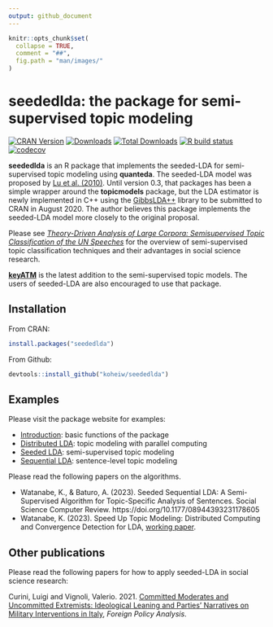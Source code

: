 ```yaml
---
output: github_document
---
```


```r
knitr::opts_chunk$set(
  collapse = TRUE,
  comment = "##",
  fig.path = "man/images/"
)
```

# seededlda: the package for semi-supervised topic modeling

<!-- badges: start -->

[![CRAN
Version](https://www.r-pkg.org/badges/version/seededlda)](https://CRAN.R-project.org/package=seededlda)
[![Downloads](https://cranlogs.r-pkg.org/badges/seededlda)](https://CRAN.R-project.org/package=seededlda)
[![Total
Downloads](https://cranlogs.r-pkg.org/badges/grand-total/seededlda?color=orange)](https://CRAN.R-project.org/package=seededlda)
[![R build
status](https://github.com/koheiw/seededlda/workflows/R-CMD-check/badge.svg)](https://github.com/koheiw/seededlda/actions)
[![codecov](https://codecov.io/gh/koheiw/seededlda/branch/master/graph/badge.svg)](https://codecov.io/gh/koheiw/seededlda)
<!-- badges: end -->

**seededlda** is an R package that implements the seeded-LDA for semi-supervised topic modeling using **quanteda**. The seeded-LDA model was proposed by [Lu et al. (2010)](https://dl.acm.org/citation.cfm?id=2119585). Until version 0.3, that packages has been a simple wrapper around the **topicmodels** package, but the LDA estimator is newly implemented in C++ using the [GibbsLDA++](http://gibbslda.sourceforge.net/) library to be submitted to CRAN in August 2020. The author believes this package implements the seeded-LDA model more closely to the original proposal.

Please see [*Theory-Driven Analysis of Large Corpora: Semisupervised Topic Classification of the UN Speeches*](https://journals.sagepub.com/doi/full/10.1177/0894439320907027) for the overview of semi-supervised topic classification techniques and their advantages in social science research.

[**keyATM**](https://github.com/keyATM/keyATM) is the latest addition to the semi-supervised topic models. The users of seeded-LDA are also encouraged to use that package.

## Installation

From CRAN:

```r
install.packages("seededlda")
```

From Github:

```r
devtools::install_github("koheiw/seededlda")
```

## Examples

Please visit the package website for examples:

- [Introduction](https://koheiw.github.io/seededlda/articles/pkgdown/basic.html): basic functions of the package
- [Distributed LDA](https://koheiw.github.io/seededlda/articles/pkgdown/distributed.html): topic modeling with parallel computing
- [Seeded LDA](https://koheiw.github.io/seededlda/articles/pkgdown/seeded.html): semi-supervised topic modeling
- [Sequential LDA](https://koheiw.github.io/seededlda/articles/pkgdown/sequential.html): sentence-level topic modeling

Please read the following papers on the algorithms.

- Watanabe, K., & Baturo, A. (2023). Seeded Sequential LDA: A Semi-Supervised Algorithm for Topic-Specific Analysis of Sentences. Social Science Computer Review. https://doi.org/10.1177/08944393231178605
- Watanabe, K. (2023). Speed Up Topic Modeling: Distributed Computing and Convergence Detection for LDA, [working paper](https://blog.koheiw.net/wp-content/uploads/2023/05/Distributed-LDA-02.pdf).


## Other publications

Please read the following papers for how to apply seeded-LDA in social science research:

Curini, Luigi and Vignoli, Valerio. 2021. [Committed Moderates and Uncommitted Extremists: Ideological Leaning and Parties’ Narratives on Military Interventions in Italy](https://doi.org/10.1093/fpa/orab016), *Foreign Policy Analysis*.

